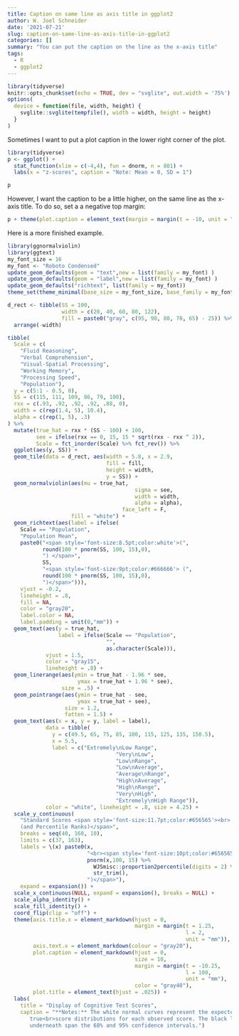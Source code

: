 ```yaml
---
title: Caption on same line as axis title in ggplot2
author: W. Joel Schneider
date: '2021-07-21'
slug: caption-on-same-line-as-axis-title-in-ggplot2
categories: []
summary: "You can put the caption on the line as the x-axis title"
tags:
  - R
  - ggplot2
---
```


```r
library(tidyverse)
knitr::opts_chunk$set(echo = TRUE, dev = "svglite", out.width = '75%')
options(
  device = function(file, width, height) {
    svglite::svglite(tempfile(), width = width, height = height)
  }
)
```

Sometimes I want to put a plot caption in the lower right corner of the plot.

```r
library(tidyverse)
p <- ggplot() +
  stat_function(xlim = c(-4,4), fun = dnorm, n = 801) + 
  labs(x = "z-scores", caption = "Note: Mean = 0, SD = 1")

p
```

However, I want the caption to be a little higher, on the same line as the x-axis title. To do so, set a a negative top margin:

```r
p + theme(plot.caption = element_text(margin = margin(t = -10, unit = "pt")))
```

Here is a more finished example.

```r
library(ggnormalviolin)
library(ggtext)
my_font_size = 16
my_font <- "Roboto Condensed"
update_geom_defaults(geom = "text",new = list(family = my_font) )
update_geom_defaults(geom = "label",new = list(family = my_font) )
update_geom_defaults("richtext", list(family = my_font))
theme_set(theme_minimal(base_size = my_font_size, base_family = my_font))

d_rect <- tibble(SS = 100, 
                 width = c(20, 40, 60, 80, 122), 
                 fill = paste0("gray", c(95, 90, 80, 70, 65) - 25)) %>% 
  arrange(-width)

tibble(
  Scale = c(
    "Fluid Reasoning",
    "Verbal Comprehension",
    "Visual-Spatial Processing",
    "Working Memory",
    "Processing Speed",
    "Population"),
  y = c(5:1 - 0.5, 0),
  SS = c(115, 111, 109, 86, 79, 100),
  rxx = c(.93, .92, .92, .92, .88, 0),
  width = c(rep(1.4, 5), 10.4),
  alpha = c(rep(1, 5), .3)
) %>% 
  mutate(true_hat = rxx * (SS - 100) + 100, 
         see = ifelse(rxx == 0, 15, 15 * sqrt(rxx - rxx ^ 2)),
         Scale = fct_inorder(Scale) %>% fct_rev()) %>% 
  ggplot(aes(y, SS)) + 
  geom_tile(data = d_rect, aes(width = 5.8, x = 2.9, 
                               fill = fill, 
                               height = width, 
                               y = SS)) + 
  geom_normalviolin(aes(mu = true_hat, 
                                        sigma = see, 
                                        width = width,
                                        alpha = alpha), 
                                    face_left = F, 
                    fill = "white") + 
  geom_richtext(aes(label = ifelse(
    Scale == "Population", 
    "Population Mean", 
    paste0("<span style='font-size:8.5pt;color:white'>(", 
           round(100 * pnorm(SS, 100, 15),0),
           ") </span>",
           SS, 
           "<span style='font-size:9pt;color:#666666'> (", 
           round(100 * pnorm(SS, 100, 15),0),
           ")</span>"))), 
    vjust = -0.2, 
    lineheight = .8, 
    fill = NA, 
    color = "gray20",
    label.color = NA,
    label.padding = unit(0,"mm")) +
  geom_text(aes(y = true_hat, 
                label = ifelse(Scale == "Population", 
                               "", 
                               as.character(Scale))), 
            vjust = 1.5, 
            color = "gray15",
            lineheight = .8) +
  geom_linerange(aes(ymin = true_hat - 1.96 * see,
                      ymax = true_hat + 1.96 * see), 
                 size = .5) +
  geom_pointrange(aes(ymin = true_hat - see,
                      ymax = true_hat + see), 
                  size = 1.2, 
                  fatten = 1.5) +
  geom_text(aes(x = x, y = y, label = label), 
            data = tibble(
              y = c(49.5, 65, 75, 85, 100, 115, 125, 135, 150.5), 
              x = 5.5, 
              label = c("Extremely\nLow Range", 
                                  "Very\nLow", 
                                  "Low\nRange", 
                                  "Low\nAverage", 
                                  "Average\nRange", 
                                  "High\nAverage", 
                                  "High\nRange", 
                                  "Very\nHigh", 
                                  "Extremely\nHigh Range")), 
            color = "white", lineheight = .8, size = 4.25) +
  scale_y_continuous(
    "Standard Scores <span style='font-size:11.7pt;color:#656565'><br>
    (and Percentile Ranks)</span>", 
    breaks = seq(40, 160, 10), 
    limits = c(37, 163),
    labels = \(x) paste0(x,
                         "<br><span style='font-size:10pt;color:#656565'>(", 
                         pnorm(x,100, 15) %>% 
                           WJSmisc::proportion2percentile(digits = 2) %>%
                           str_trim(), 
                         ")</span>"),
    expand = expansion()) +
  scale_x_continuous(NULL, expand = expansion(), breaks = NULL) +
  scale_alpha_identity() +
  scale_fill_identity() +
  coord_flip(clip = "off") + 
  theme(axis.title.x = element_markdown(hjust = 0, 
                                        margin = margin(t = 1.25, 
                                                        l = 2,
                                                        unit = "mm")),
        axis.text.x = element_markdown(colour = "gray20"),
        plot.caption = element_markdown(hjust = 0, 
                                        size = 10, 
                                        margin = margin(t = -10.25, 
                                                        l = 100, 
                                                        unit = "mm"), 
                                        color = "gray40"),
        plot.title = element_text(hjust = .025)) +
  labs(
    title = "Display of Cognitive Test Scores",
    caption = "**Notes:** The white normal curves represent the expected 
       true<br>score distributions for each observed score. The black lines<br>
       underneath span the 68% and 95% confidence intervals.")


```


